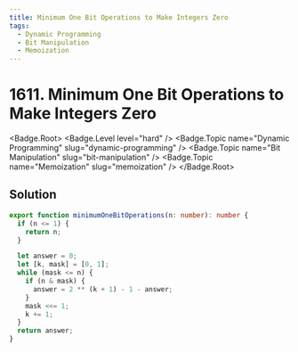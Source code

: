```yaml
---
title: Minimum One Bit Operations to Make Integers Zero
tags:
  - Dynamic Programming
  - Bit Manipulation
  - Memoization
---
```


# 1611. Minimum One Bit Operations to Make Integers Zero

<Badge.Root>
  <Badge.Level level="hard" />
  <Badge.Topic name="Dynamic Programming" slug="dynamic-programming" />
  <Badge.Topic name="Bit Manipulation" slug="bit-manipulation" />
  <Badge.Topic name="Memoization" slug="memoization" />
</Badge.Root>

## Solution

```typescript filename="solution.ts" copy
export function minimumOneBitOperations(n: number): number {
  if (n <= 1) {
    return n;
  }

  let answer = 0;
  let [k, mask] = [0, 1];
  while (mask <= n) {
    if (n & mask) {
      answer = 2 ** (k + 1) - 1 - answer;
    }
    mask <<= 1;
    k += 1;
  }
  return answer;
}
```

<ProblemLink
  codingSite="leetcode"
  href="https://leetcode.com/problems/minimum-one-bit-operations-to-make-integers-zero"
  title="Minimum One Bit Operations to Make Integers Zero"
/>
